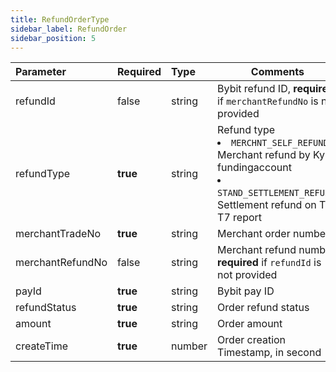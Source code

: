 ```yaml
---
title: RefundOrderType
sidebar_label: RefundOrder
sidebar_position: 5
---
```

| Parameter | Required | Type | Comments|
|:----- |:-------|:-----|------ |
|refundId|false|string|Bybit refund ID, **required** if `merchantRefundNo` is not provided|
|refundType|**true**|string|Refund type <li>`MERCHNT_SELF_REFUND`: Merchant refund by Kyb fundingaccount</li><li>`STAND_SETTLEMENT_REFUND`: Settlement refund on T1, T7 report</li>|
|merchantTradeNo|**true**|string|Merchant order number|
|merchantRefundNo|false|string|Merchant refund number, **required** if `refundId` is not provided|
|payId|**true**|string|Bybit pay ID|
|refundStatus|**true**|string|Order refund status |
|amount|**true**|string|Order amount|
|createTime|**true**|number|Order creation Timestamp, in second|